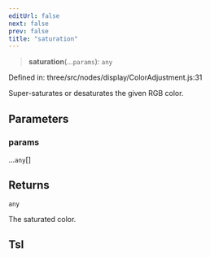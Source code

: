 ```yaml
---
editUrl: false
next: false
prev: false
title: "saturation"
---
```


> **saturation**(...`params`): `any`

Defined in: three/src/nodes/display/ColorAdjustment.js:31

Super-saturates or desaturates the given RGB color.

## Parameters

### params

...`any`[]

## Returns

`any`

The saturated color.

## Tsl
